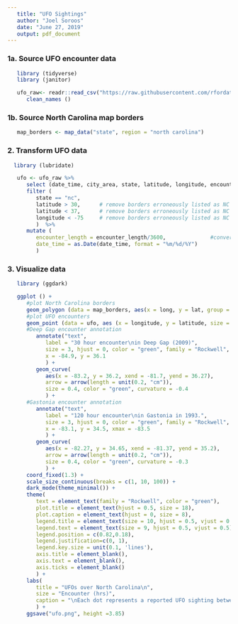 ```yaml
---
   title: "UFO Sightings"
   author: "Joel Soroos"
   date: "June 27, 2019"
   output: pdf_document
---
```


### 1a. Source UFO encounter data
```r

   library (tidyverse)
   library (janitor) 

   ufo_raw<- readr::read_csv("https://raw.githubusercontent.com/rfordatascience/tidytuesday/master/data/2019/2019-06-25/ufo_sightings.csv") %>%
      clean_names ()
```
   
### 1b. Source North Carolina map borders 
```r
   
   map_borders <- map_data("state", region = "north carolina") 
```

### 2.  Transform UFO data
```r

  library (lubridate)

   ufo <- ufo_raw %>%
      select (date_time, city_area, state, latitude, longitude, encounter_length) %>%
      filter (
         state == "nc",
         latitude > 30,      # remove borders erroneously listed as NC outside of state borders
         latitude < 37,      # remove borders erroneously listed as NC outside of state borders
         longitude < -75     # remove borders erroneously listed as NC outside of state borders
         )  %>%
      mutate (
         encounter_length = encounter_length/3600,              #convert seconds to hours
         date_time = as.Date(date_time, format = "%m/%d/%Y")
         )
```

### 3. Visualize data
```r

   library (ggdark)

   ggplot () +
      #plot North Carolina borders
      geom_polygon (data = map_borders, aes(x = long, y = lat, group = group), color = "black", fill = "#303030", size = 1.15) +
      #plot UFO encounters
      geom_point (data = ufo, aes (x = longitude, y = latitude, size = encounter_length), color = "green") +
      #Deep Gap encounter annotation
         annotate("text",
            label = "30 hour encounter\nin Deep Gap (2009)",
            size = 3, hjust = 0, color = "green", family = "Rockwell",
            x = -84.9, y = 36.1
            ) +
         geom_curve(
            aes(x = -83.2, y = 36.2, xend = -81.7, yend = 36.27),
            arrow = arrow(length = unit(0.2, "cm")), 
            size = 0.4, color = "green", curvature = -0.4
            ) +
      #Gastonia encounter annotation
         annotate("text",
            label = "120 hour encounter\nin Gastonia in 1993.",
            size = 3, hjust = 0, color = "green", family = "Rockwell",
            x = -83.1, y = 34.5, xmax = -83.5
            ) +
         geom_curve(
            aes(x = -82.27, y = 34.65, xend = -81.37, yend = 35.2),
            arrow = arrow(length = unit(0.2, "cm")), 
            size = 0.4, color = "green", curvature = -0.3
            ) +
      coord_fixed(1.3) +
      scale_size_continuous(breaks = c(1, 10, 100)) +
      dark_mode(theme_minimal()) +
      theme(
         text = element_text(family = "Rockwell", color = "green"),
         plot.title = element_text(hjust = 0.5, size = 18),
         plot.caption = element_text(hjust = 0, size = 8),
         legend.title = element_text(size = 10, hjust = 0.5, vjust = 0.5),
         legend.text = element_text(size = 9, hjust = 0.5, vjust = 0.5),
         legend.position = c(0.82,0.18),
         legend.justification=c(0, 1), 
         legend.key.size = unit(0.1, 'lines'),
         axis.title = element_blank(),
         axis.text = element_blank(),
         axis.ticks = element_blank()
         ) +
      labs(
         title = "UFOs over North Carolina\n",
         size = "Encounter (hrs)",
         caption = "\nEach dot represents a reported UFO sighting between 1995 and 2014.  \nSource: National UFO Reporting Center  | Visualization: Joel Soroos @soroosj"
         ) +
      ggsave("ufo.png", height =3.85)
```
